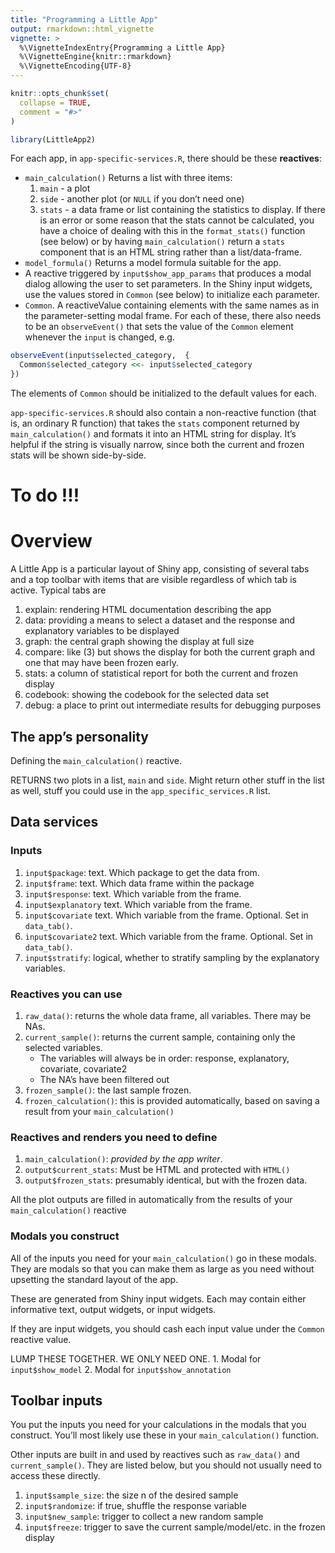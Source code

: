 ```yaml
---
title: "Programming a Little App"
output: rmarkdown::html_vignette
vignette: >
  %\VignetteIndexEntry{Programming a Little App}
  %\VignetteEngine{knitr::rmarkdown}
  %\VignetteEncoding{UTF-8}
---
```


```r
knitr::opts_chunk$set(
  collapse = TRUE,
  comment = "#>"
)
```

```r
library(LittleApp2)
```

For each app,  in `app-specific-services.R`, there should be these
**reactives**:

- `main_calculation()`  Returns a list with three items:
   1. `main` - a  plot
   2. `side` - another plot (or `NULL`  if you  don't need one)
   3. `stats` - a data frame or list containing the statistics to display. If there is an error or some reason that the stats cannot be calculated, you  have a choice of dealing with this in  the `format_stats()` function (see below) or by having `main_calculation()` return a `stats` component that is an HTML string  rather than a list/data-frame. 
- `model_formula()` Returns a model formula  suitable for the app.
- A reactive triggered by `input$show_app_params` that produces a modal dialog allowing the user to set parameters. In the Shiny  input  widgets, use the values stored in `Common` (see below) to initialize each parameter.
- `Common`. A reactiveValue containing elements with the  same names as in the parameter-setting modal frame. For each of these, there also needs
to be an `observeEvent()` that sets the value of the `Common` element whenever the `input` is changed, e.g. 
```r
observeEvent(input$selected_category,  {
  Common$selected_category <<- input$selected_category
})
```
The elements of `Common` should be initialized to the default values for each.

`app-specific-services.R` should also contain a non-reactive function (that is, an ordinary R  function) that takes the `stats` component returned by `main_calculation()` and formats it into an HTML string for display. It's helpful  if the string is visually narrow, since both the current and frozen stats will be shown side-by-side.

# To do !!!



# Overview

A Little App is a particular layout of Shiny app, consisting of several tabs and a top toolbar with items that are visible regardless of which tab is active. Typical tabs are

1. explain: rendering HTML documentation describing the app
2. data: providing a means to select a dataset and the response and explanatory variables to be displayed
3. graph: the central graph showing the display at full size
4. compare: like (3) but shows the display for both  the current graph and one that may have been frozen early.
5. stats: a column of statistical report for both the current and frozen display
6. codebook: showing the codebook for the selected data set
7. debug: a place to print out intermediate results for debugging purposes


## The app's personality

Defining the `main_calculation()` reactive.

RETURNS two plots in a list, `main` and `side`. Might return other stuff in the list as well, stuff you could  use  in  the `app_specific_services.R` list.


## Data services



### Inputs

1. `input$package`: text. Which package to get the data from. 
1. `input$frame`: text. Which data frame within the package
1. `input$response`: text. Which variable from the frame.
2. `input$explanatory` text. Which  variable from the frame.
3. `input$covariate` text. Which variable from the frame. Optional. Set in `data_tab()`.
4. `input$covariate2` text. Which variable from the frame. Optional. Set in `data_tab()`.
1. `input$stratify`: logical, whether to stratify sampling by  the explanatory variables.

### Reactives you can use

1. `raw_data()`: returns the whole data frame, all variables. There may be NAs.
2. `current_sample()`: returns the current sample, containing only the selected variables.
    - The variables will always be in order: response, explanatory, covariate, covariate2
    - The NA's have been filtered out
3. `frozen_sample()`: the last sample frozen.
5. `frozen_calculation()`:  this is provided automatically, based on saving a result from your `main_calculation()`

### Reactives and renders you  need to define

1. `main_calculation()`: *provided by the app  writer*.
1. `output$current_stats`: Must be HTML and protected with `HTML()`
2. `output$frozen_stats`: presumably identical, but with the frozen data.

All the plot outputs are filled in automatically from the results of your  `main_calculation()` reactive

### Modals you construct

All of the inputs you need for your `main_calculation()` go in these modals. They are modals so that you  can make them  as large as you need without upsetting the standard  layout of the app.

These are generated from Shiny input widgets. Each may contain either informative text, output widgets,  or input widgets.

If they are input widgets, you  should cash each input  value  under the  `Common` reactive value.

LUMP THESE TOGETHER.  WE ONLY NEED ONE.
1. Modal for `input$show_model`
2. Modal for `input$show_annotation`

## Toolbar inputs

You  put the inputs you need for your calculations in  the modals that you construct. You'll most likely use these in  your `main_calculation()` function.


Other inputs are built in and used  by reactives such  as `raw_data()` and `current_sample()`. They are listed below, but you should not usually need to access these directly.

1. `input$sample_size`: the size n of the desired sample
2. `input$randomize`: if true, shuffle the response variable
3. `input$new_sample`: trigger to collect a new random sample
4. `input$freeze`: trigger to save the current sample/model/etc. in the frozen display

